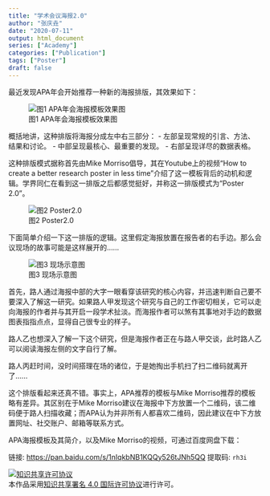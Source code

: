 ```yaml
---
title: "学术会议海报2.0"
author: "张庆垚"
date: "2020-07-11"
output: html_document
series: ["Academy"]
categories: ["Publication"]
tags: ["Poster"]
draft: false
---
```


最近发现APA年会开始推荐一种新的海报排版，其效果如下：

![图1 APA年会海报模板效果图](/post/poster2.0/APA-mod.png)

概括地讲，这种排版将海报分成左中右三部分：
- 左部呈现常规的引言、方法、结果和讨论。
- 中部呈现最核心、最重要的发现。
- 右部呈现详尽的数据表格。

这种排版模式据称首先由Mike Morriso倡导，其在Youtube上的视频“How to create a better research poster in less time”介绍了这一模板背后的动机和逻辑。学界同仁在看到这一排版之后都感觉挺好，并称这一排版模式为“Poster 2.0”。

![图2 Poster2.0](/post/poster2.0/poster2.0.jpg)

下面简单介绍一下这一排版的逻辑。这里假定海报放置在报告者的右手边。那么会议现场的故事可能是这样展开的……

![图3 现场示意图](/post/poster2.0/scene.jpg)

首先，路人通过海报中部的大字一眼看穿该研究的核心内容，并迅速判断自己要不要深入了解这一研究。如果路人甲发现这个研究与自己的工作密切相关，它可以走向海报的作者并与其开启一段学术扯淡。而海报作者可以煞有其事地对手边的数据图表指指点点，显得自己很专业的样子。

路人乙也想深入了解一下这个研究，但是海报作者正在与路人甲交谈，此时路人乙可以阅读海报左侧的文字自行了解。

路人丙赶时间，没时间搭理在场的诸位，于是她掏出手机扫了扫二维码就离开了……

这个排版看起来还真不错。事实上，APA推荐的模板与Mike Morriso推荐的模板略有差异。其区别在于Mike Morriso建议在海报中下方放置一个二维码，该二维码便于路人扫描收藏；而APA认为并非所有人都喜欢二维码，因此建议在中下方放置网址、社交账户、邮箱等联系方式。

APA海报模板及其简介，以及Mike Morriso的视频，可通过百度网盘下载：

链接: [https://pan.baidu.com/s/1nIqkbNB1KQQy526tJNh5QQ](https://pan.baidu.com/s/1nIqkbNB1KQQy526tJNh5QQ) 提取码: `rh3i`

<a rel="license" href="http://creativecommons.org/licenses/by/4.0/"><img alt="知识共享许可协议" style="border-width:0" src="https://i.creativecommons.org/l/by/4.0/88x31.png" /></a><br />本<span xmlns:dct="http://purl.org/dc/terms/" href="http://purl.org/dc/dcmitype/Text" rel="dct:type">作品</span>采用<a rel="license" href="http://creativecommons.org/licenses/by/4.0/">知识共享署名 4.0 国际许可协议</a>进行许可。
